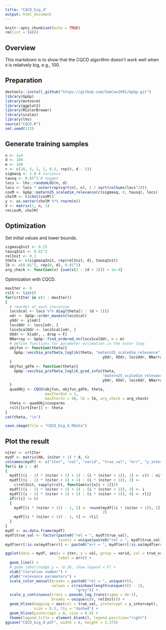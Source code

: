 ```yaml
---
title: "CQCD_big_d"
output: html_document
---
```


```r
knitr::opts_chunk$set(echo = TRUE)
rm(list = ls())
```

## Overview

This markdown is to show that the CQCD algorithm doesn't work well when `d` is relatively big, e.g., 100.

## Preparation

```r
devtools::install_github("https://github.com/SamCao1991/GpGp.git")
library(GpGp)
library(mvtnorm)
library(ggplot2)
library(RColorBrewer)
library(scales)
library(lhs)
source("CQCD.R")
set.seed(123)
```

## Generate training samples

```r
n <- 1e4
d <- 100
m <- 100
r <- c(10, 5, 2, 1, 0.5, rep(0, d - 5))
sigmasq <- 1.0 # variance
tausq <- 0.05^2 # nugget
locs <- lhs::randomLHS(n, d)
locs <- locs * outer(rep(sqrt(n), n), 1 / sqrt(colSums(locs^2)))
covM <- GpGp::matern25_scaledim_relevance(c(sigmasq, r, tausq), locs)
cholM <- t(chol(covM))
y <- as.vector(cholM %*% rnorm(n))
X <- matrix(1, n, 1)
rm(covM, cholM)
```

## Optimization

Set initial values and lower bounds. 
```r
sigmasqInit <- 0.25
tausqInit <- 0.01^2
relInit <- 0.1
theta <- c(sigmasqInit, rep(relInit, d), tausqInit)
lb <- c(0.01^2, rep(0, d), 0.01^2) 
arg_check <- function(x) {sum(x[2 : (d + 1)]) > 1e-4}
```

Optimization with CQCD.
```r
maxIter <- 8
rslt <- list()
for(crtIter in c(1 : maxIter))
{
  # reorder at each iteration
  locsScal <- locs %*% diag(theta[2 : (d + 1)])
  odr <- GpGp::order_maxmin(locsScal)
  yOdr <- y[odr]
  locsOdr <- locs[odr, ]
  locsScalOdr <- locsScal[odr, ]
  XOdr <- X[odr, , drop = F]
  NNarray <- GpGp::find_ordered_nn(locsScalOdr, m = m)
  # Define functions for parameter estimation in the outer loop
  objfun <- function(theta){
    GpGp::vecchia_profbeta_loglik(theta, "matern25_scaledim_relevance",
                                            yOdr, XOdr, locsOdr, NNarray)
  }
  objfun_gdfm <- function(theta){
    GpGp::vecchia_profbeta_loglik_grad_info(theta,
                                            "matern25_scaledim_relevance",
                                            yOdr, XOdr, locsOdr, NNarray)
  }
  quadObj <- CQCD(objfun, objfun_gdfm, theta, 
                  maxIterOut = 1,
                  maxIterIn = 40, lb = lb, arg_check = arg_check)
  theta <- quadObj$covparms
  rslt[[crtIter]] <- theta
}
cat(theta, "\n")
```

```r
save.image(file = "CQCD_big_d.RData")
```

## Plot the result

```r
niter <- crtIter
mydf <- matrix(NA, (niter + 1) * d, 6)
colnames(mydf) <- c("iter", "val", "varid", "true_val", "err", "y_intercept")
for(i in 1 : d)
{
  mydf[((i - 1) * (niter + 1) + 1) : (i * (niter + 1)), 1] <- c(0 : niter)
  mydf[((i - 1) * (niter + 1) + 1) : (i * (niter + 1)), 2] <-
    c(relInit, sapply(rslt, function(x){x[i + 1]}))
  mydf[((i - 1) * (niter + 1) + 1) : (i * (niter + 1)), 3] <- i
  mydf[((i - 1) * (niter + 1) + 1) : (i * (niter + 1)), 4] <- r[i]
  if(r[i] != 0)
  {
    mydf[(i * (niter + 1)) - 1, 5] <- round(mydf[(i * (niter + 1)), 2] - r[i], 
                                            2)
    mydf[(i * (niter + 1)) - 1, 6] <- r[i]
  }
}
mydf <- as.data.frame(mydf)
mydf$true_val <- factor(paste0("rel = ", mydf$true_val), 
                        levels = unique(paste0("rel = ", mydf$true_val)))
mydf$err[!is.na(mydf$err)] <- paste0("err = ", mydf$err[!is.na(mydf$err)])

ggplot(data = mydf, aes(x = iter, y = val, group = varid, col = true_val, 
                        label = err)) +
  geom_line() +
  # geom_label(nudge_y = -0.16, show.legend = F) +
  xlab("iteration number") +
  ylab("relevance parameters") +
  scale_color_manual(breaks = paste0("rel = ", unique(r)),
                     values = c(rainbow(length(unique(r)) - 1),
                                "grey")) +
  scale_y_continuous(trans = pseudo_log_trans(sigma = 4e-1),
                     breaks = unique(c(r, relInit))) +
  geom_hline(mapping = aes(col = true_val, yintercept = y_intercept), 
             size = 0.5, lty = "dashed") + 
  geom_hline(yintercept = 0, size = 0.5) + 
  theme(legend.title = element_blank(), legend.position="right")
ggsave("CQCD_big_d.pdf", width = 6, height = 3.375)
```

